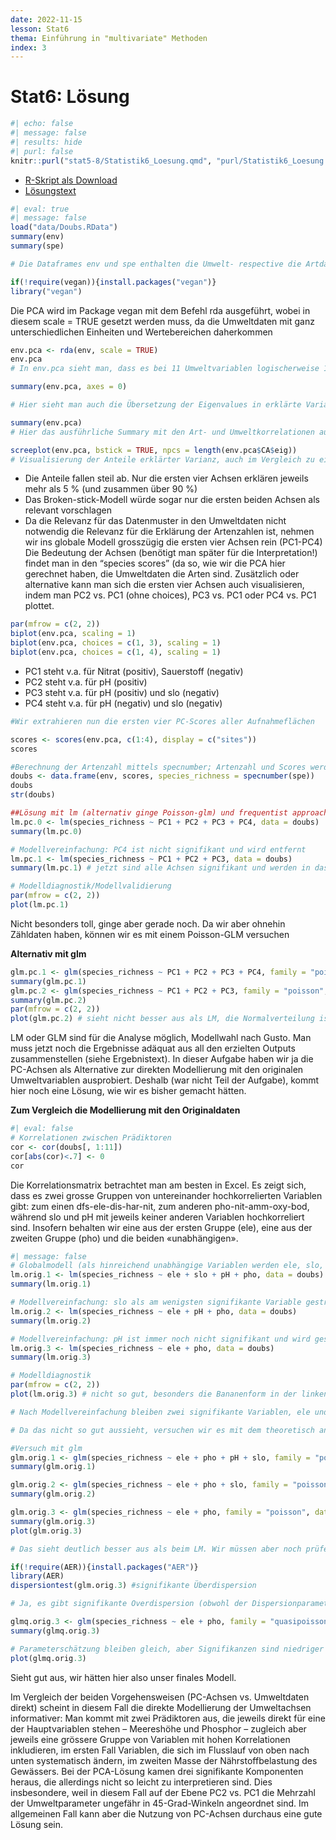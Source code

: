 ```yaml
---
date: 2022-11-15
lesson: Stat6
thema: Einführung in "multivariate" Methoden
index: 3
---
```


# Stat6: Lösung


```r
#| echo: false
#| message: false
#| results: hide
#| purl: false
knitr::purl("stat5-8/Statistik6_Loesung.qmd", "purl/Statistik6_Loesung.R", documentation = 0)
```

- [R-Skript als Download](../purl/Statistik6_Loesung.R)
- [Lösungstext](Statistik_Loesungstext_6.1.pdf)

```r
#| eval: true
#| message: false
load("data/Doubs.RData")
summary(env)
summary(spe)

# Die Dataframes env und spe enthalten die Umwelt- respective die Artdaten

if(!require(vegan)){install.packages("vegan")}
library("vegan")
```

Die PCA wird im Package vegan mit dem Befehl rda ausgeführt, wobei in diesem scale = TRUE gesetzt werden muss, da die Umweltdaten mit ganz unterschiedlichen Einheiten und Wertebereichen daherkommen

```r
env.pca <- rda(env, scale = TRUE)
env.pca
# In env.pca sieht man, dass es bei 11 Umweltvariablen logischerweise 11 orthogonale Principle Components gibt

summary(env.pca, axes = 0)

# Hier sieht man auch die Übersetzung der Eigenvalues in erklärte Varianzen der einzelnen Principle Components

summary(env.pca)
# Hier das ausführliche Summary mit den Art- und Umweltkorrelationen auf den ersten sechs Achsen

screeplot(env.pca, bstick = TRUE, npcs = length(env.pca$CA$eig))
# Visualisierung der Anteile erklärter Varianz, auch im Vergleich zu einem Broken-Stick-Modell
```

- Die Anteile fallen steil ab. Nur die ersten vier Achsen erklären jeweils mehr als 5 % (und zusammen über 90 %)
- Das Broken-stick-Modell würde sogar nur die ersten beiden Achsen als relevant vorschlagen
- Da die Relevanz für das Datenmuster in den Umweltdaten nicht notwendig die Relevanz für die Erklärung der Artenzahlen ist,    nehmen wir ins globale Modell grosszügig die ersten vier Achsen rein (PC1-PC4)
Die Bedeutung der Achsen (benötigt man später für die Interpretation!) findet man in den “species scores” (da so, wie wir die PCA hier gerechnet haben, die Umweltdaten die Arten sind. Zusätzlich oder alternative kann man sich die ersten vier Achsen auch visualisieren, indem man PC2 vs. PC1 (ohne choices), PC3 vs. PC1 oder PC4 vs. PC1 plottet.

```r
par(mfrow = c(2, 2))
biplot(env.pca, scaling = 1)
biplot(env.pca, choices = c(1, 3), scaling = 1)
biplot(env.pca, choices = c(1, 4), scaling = 1)
```

-	PC1 steht v.a. für Nitrat (positiv), Sauerstoff (negativ)
-	PC2 steht v.a. für pH (positiv)
-	PC3 steht v.a. für pH (positiv) und slo (negativ)
- PC4 steht v.a. für pH (negativ) und slo (negativ)

```r
#Wir extrahieren nun die ersten vier PC-Scores aller Aufnahmeflächen

scores <- scores(env.pca, c(1:4), display = c("sites"))
scores

#Berechnung der Artenzahl mittels specnumber; Artenzahl und Scores werden zum Dataframe für die Regressionsanalyse hinzugefügt
doubs <- data.frame(env, scores, species_richness = specnumber(spe))
doubs
str(doubs)

##Lösung mit lm (alternativ ginge Poisson-glm) und frequentist approach (alternativ ginge Multimodelinference mit AICc)
lm.pc.0 <- lm(species_richness ~ PC1 + PC2 + PC3 + PC4, data = doubs)
summary(lm.pc.0)

# Modellvereinfachung: PC4 ist nicht signifikant und wird entfernt
lm.pc.1 <- lm(species_richness ~ PC1 + PC2 + PC3, data = doubs)
summary(lm.pc.1) # jetzt sind alle Achsen signifikant und werden in das minimal adäquate Modell aufgenommen

# Modelldiagnostik/Modellvalidierung
par(mfrow = c(2, 2))
plot(lm.pc.1) 
```

Nicht besonders toll, ginge aber gerade noch. Da wir aber ohnehin Zähldaten haben, können wir es mit einem Poisson-GLM versuchen

**Alternativ mit glm**

```r
glm.pc.1 <- glm(species_richness ~ PC1 + PC2 + PC3 + PC4, family = "poisson", data = doubs)
summary(glm.pc.1)
glm.pc.2 <- glm(species_richness ~ PC1 + PC2 + PC3, family = "poisson", data = doubs)
summary(glm.pc.2)
par(mfrow = c(2, 2))
plot(glm.pc.2) # sieht nicht besser aus als LM, die Normalverteilung ist sogar schlechter
```

LM oder GLM sind für die Analyse möglich, Modellwahl nach Gusto. Man muss jetzt noch die Ergebnisse adäquat aus all den erzielten Outputs zusammenstellen (siehe Ergebnistext). In dieser Aufgabe haben wir ja die PC-Achsen als Alternative zur direkten Modellierung mit den originalen Umweltvariablen ausprobiert. Deshalb (war nicht Teil der Aufgabe), kommt hier noch eine Lösung, wie wir es bisher gemacht hätten.


**Zum Vergleich die Modellierung mit den Originaldaten**

```r
#| eval: false
# Korrelationen zwischen Prädiktoren
cor <- cor(doubs[, 1:11])
cor[abs(cor)<.7] <- 0
cor 
```

Die Korrelationsmatrix betrachtet man am besten in Excel.
Es zeigt sich, dass es zwei grosse Gruppen von untereinander hochkorrelierten Variablen gibt: zum einen dfs-ele-dis-har-nit, zum anderen pho-nit-amm-oxy-bod, während slo und pH mit jeweils keiner anderen Variablen hochkorreliert sind. Insofern behalten wir eine aus der ersten Gruppe (ele), eine aus der zweiten Gruppe (pho) und die beiden «unabhängigen».

```r
#| message: false
# Globalmodell (als hinreichend unabhängige Variablen werden ele, slo, pH und pho aufgenommen)
lm.orig.1 <- lm(species_richness ~ ele + slo + pH + pho, data = doubs)
summary(lm.orig.1)

# Modellvereinfachung: slo als am wenigsten signifikante Variable gestrichen
lm.orig.2 <- lm(species_richness ~ ele + pH + pho, data = doubs)
summary(lm.orig.2)

# Modellvereinfachung: pH ist immer noch nicht signifikant und wird gestrichen
lm.orig.3 <- lm(species_richness ~ ele + pho, data = doubs)
summary(lm.orig.3)

# Modelldiagnostik
par(mfrow = c(2, 2))
plot(lm.orig.3) # nicht so gut, besonders die Bananenform in der linken obereren Abbildung

# Nach Modellvereinfachung bleiben zwei signifikante Variablen, ele und pho.

# Da das nicht so gut aussieht, versuchen wir es mit dem theoretisch angemesseneren Modell, einem Poisson-GLM.

#Versuch mit glm
glm.orig.1 <- glm(species_richness ~ ele + pho + pH + slo, family = "poisson", data = doubs)
summary(glm.orig.1)

glm.orig.2 <- glm(species_richness ~ ele + pho + slo, family = "poisson", data = doubs)
summary(glm.orig.2)

glm.orig.3 <- glm(species_richness ~ ele + pho, family = "poisson", data = doubs)
summary(glm.orig.3)
plot(glm.orig.3)

# Das sieht deutlich besser aus als beim LM. Wir müssen aber noch prüfen, ob evtl. Overdispersion vorliegt.

if(!require(AER)){install.packages("AER")}
library(AER)
dispersiontest(glm.orig.3) #signifikante Überdispersion

# Ja, es gibt signifikante Overdispersion (obwohl der Dispersionparameter sogar unter 2 ist, also nicht extrem). Wir können nun entweder quasipoisson oder negativebinomial nehmen.

glmq.orig.3 <- glm(species_richness ~ ele + pho, family = "quasipoisson", data = doubs)
summary(glmq.orig.3)

# Parameterschätzung bleiben gleich, aber Signifikanzen sind niedriger als beim GLM ohne Overdispersion.
plot(glmq.orig.3)
```

Sieht gut aus, wir hätten hier also unser finales Modell.

Im Vergleich der beiden Vorgehensweisen (PC-Achsen vs. Umweltdaten direkt) scheint in diesem Fall die direkte Modellierung der Umweltachsen informativer: Man kommt mit zwei Prädiktoren aus, die jeweils direkt für eine der Hauptvariablen stehen – Meereshöhe und Phosphor – zugleich aber jeweils eine grössere Gruppe von Variablen mit hohen Korrelationen inkludieren, im ersten Fall Variablen, die sich im Flusslauf von oben nach unten systematisch ändern, im zweiten Masse der Nährstoffbelastung des Gewässers. Bei der PCA-Lösung kamen drei signifikante Komponenten heraus, die allerdings nicht so leicht zu interpretieren sind. Dies insbesondere, weil in diesem Fall auf der Ebene PC2 vs. PC1 die Mehrzahl der Umweltparameter ungefähr in 45-Grad-Winkeln angeordnet sind. Im allgemeinen Fall kann aber die Nutzung von PC-Achsen durchaus eine gute Lösung sein.

